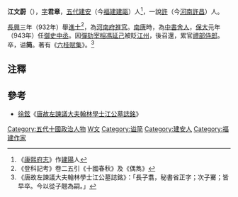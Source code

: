 '''江文蔚'''（{{bd|901年||952年||catIdx=J江}}），[[表字|字]]'''君章'''，[[五代|五代]][[建安|建安]]（今[[福建|福建]][[建甌|建甌]]）人<ref>《[[康熙府志|康熙府志]]》作[[建陽|建陽]]人</ref>，一說[[許|許]]（今[[河南|河南]][[許昌|許昌]]）人。

[[长兴_(年号)|長興]]三年（932年）舉[[進士|進士]]<ref>《登科記考》卷二五引《十國春秋》及《偶雋》</ref>，為[[河南府|河南府]][[推官|推官]]。[[南唐|南唐]]時，為[[中書舍人|中書舍人]]，[[保大_(南唐)|保大]]元年（943年）任[[御史中丞|御史中丞]]。因[[彈劾|彈劾]][[宰相|宰相]][[馮延己|馮延己]]被貶[[江州|江州]]，後召還，累官[[禮部侍郎|禮部侍郎]]。卒，谥'''简'''。著有《[[六桂賦集|六桂賦集]]》。{{Citation needed|有子[[江拯|江拯]]、孫[[江任|江任]]皆進士。|time=2021-09-19}}<ref>《唐故左諫議大夫翰林學士江公墓誌銘》：「長子翥，秘書省正字；次子騫；皆早卒。今以從子翹為嗣。」</ref>

==注釋==
<references/>

==參考==
*[[徐鉉|徐鉉]]《[[s:唐故左諫議大夫翰林學士江公墓誌銘|唐故左諫議大夫翰林學士江公墓誌銘]]》

{{DEFAULTSORT:J}}
[[Category:五代十國政治人物|Category:五代十國政治人物]]
[[Category:江姓|W文]]
[[Category:谥简|Category:谥简]]
[[Category:建安人|Category:建安人]]
[[Category:福建作家|Category:福建作家]]